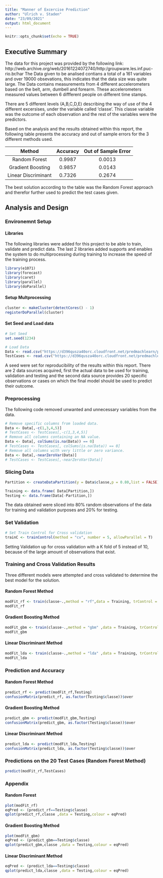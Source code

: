 ```yaml
---
title: "Manner of Excercise Prediction"
author: "Ulrich v. Staden"
date: "23/09/2021"
output: html_document
---
```


```r
knitr::opts_chunk$set(echo = TRUE)
```

## Executive Summary
The data for this project was provided by the following link: http://web.archive.org/web/20161224072740/http:/groupware.les.inf.puc-rio.br/har
The Data given to be analised contians a total of a 161 variables and over 19000 obsevations, this indicates that the data size was quite large.
The Data contains measurements from 4 different accelerometers based on the belt, arm, dumbell and forearm. These accelerometers measured values
between 6 diffferent people on different time stamps.

There are 5 different levels (A,B,C,D,E) describing the way of use of the 4 different excersises, under the variable called 'classe'. This classe 
variable was the outcome of each observation and the rest of the variables were the predictors. 

Based on the analysis and the results obtained within this report, the following table presents the accuracy and out of sample errors for the 3 
different methods used.

|        Method       | Accuracy | Out of Sample Error   |
|:-------------------:|:--------:|:---------------------:|
|    Random Forest    |  0.9987  | 0.0013                |
|  Gradient Boosting  |  0.9857  | 0.0143                |
| Linear Discriminant |  0.7326  | 0.2674                |

The best solution according to the table was the Random Forest approach and therefor further used to predict the test cases given.

## Analysis and Design
### Environemnt Setup
#### Libraries

The following libraries were added for this project to be able to train, validate and predict data. The last 2 libraries added supports and 
enables the system to do multiprocessing during training to increase the speed of the training process.
```r
library(e1071)
library(forecast)
library(caret)
library(parallel)
library(doParallel)
```

#### Setup Multprocessing
```r
cluster <- makeCluster(detectCores() - 1)
registerDoParallel(cluster)
```

#### Set Seed and Load data
```r
# Set Seed
set.seed(1234)

# Load Data
Data <- read.csv("https://d396qusza40orc.cloudfront.net/predmachlearn/pml-training.csv")
TestCases <- read.csv("https://d396qusza40orc.cloudfront.net/predmachlearn/pml-testing.csv")

```
A seed were set for reproducibility of the results within this report. There are 2 data sources acquired, first the actual data to be used for
training, validation and testing and the second data source provides 20 specific observations or cases on which the final model should be used 
to predict their outcome.

### Preprocessing

The following code removed unwanted and unnecessary variables from the data.
```r
# Remove specific columns from loaded data. 
Data <- Data[,-c(1,3,4,5)]
# TestCases <- TestCases[,-c(1,3,4,5)]
# Remove all columns containing an NA value.
Data <- Data[, colSums(is.na(Data)) == 0]
# TestCases <- TestCases[, colSums(is.na(Data)) == 0]
# Remove all columns with very little or zero variance.
Data <- Data[,-nearZeroVar(Data)]
# TestCases <- TestCases[,-nearZeroVar(Data)]
```

### Slicing Data

```r
Partition <- createDataPartition(y = Data$classe,p = 0.80,list = FALSE)

Training <- data.frame( Data[Partition,])
Testing <- data.frame(Data[-Partition,])
```

The data obtained were sliced into 80% random observations of the data for training and validation purposes and 20% for testing.

### Set Validation
```r
# Set Train Control for Cross validation
trainC <- trainControl(method = "cv", number = 5, allowParallel = T)
```

Setting Validation up for cross validation with a K fold of 5 instead of 10, because of the large amount of observations that exist.

### Training and Cross Validation Results
Three different models were attempted and cross validated to determine the best model for the solution.

#### Random Forest Method
```r
modFit_rf <- train(classe~.,method = "rf",data = Training, trControl = trainC)
modFit_rf
```
#### Gradient Boosting Method
```r
modFit_gbm <- train(classe~.,method = "gbm" ,data = Training, trControl = trainC,verbose = FALSE)
modFit_gbm
```
#### Linear Discriminant Method
```r
modFit_lda <- train(classe~.,method = "lda" ,data = Training, trControl = trainC)
modFit_lda
```

### Prediction and Accuracy
#### Random Forest Method
```r
predict_rf <- predict(modFit_rf,Testing)
confusionMatrix(predict_rf, as.factor(Testing$classe))$over
```
#### Gradient Boosting Method
```r
predict_gbm <- predict(modFit_gbm,Testing)
confusionMatrix(predict_gbm, as.factor(Testing$classe))$over
```
#### Linear Discriminant Method
```r
predict_lda <- predict(modFit_lda,Testing)
confusionMatrix(predict_lda, as.factor(Testing$classe))$over
```
### Predictions on the 20 Test Cases (Random Forest Method)
```r
predict(modFit_rf,TestCases)
```

### Appendix
#### Random Forest
```r
plot(modFit_rf)
eqPred <- (predict_rf==Testing$classe)
qplot(predict_rf,classe ,data = Testing,colour = eqPred)
```

#### Gradient Boosting Method
```r
plot(modFit_gbm)
eqPred <- (predict_gbm==Testing$classe)
qplot(predict_gbm,classe ,data = Testing,colour = eqPred)
```

#### Linear Discriminant Method
```r
eqPred <- (predict_lda==Testing$classe)
qplot(predict_lda,classe ,data = Testing,colour = eqPred)
```